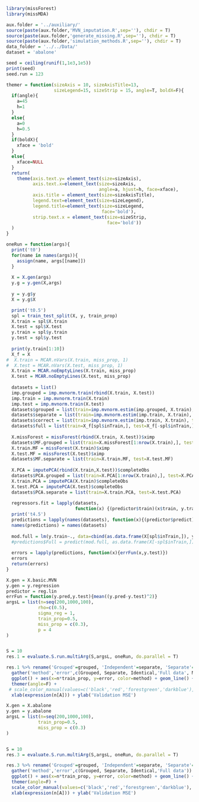 ```r
library(missForest)
library(missMDA)

aux.folder = '../auxiliary/'
source(paste(aux.folder,'MVN_imputation.R',sep=''), chdir = T)
source(paste(aux.folder,'generate_missing.R',sep=''), chdir = T)
source(paste(aux.folder,'simulation_methods.R',sep=''), chdir = T)
data_folder = '../../Data/'
dataset = 'abalone'

seed = ceiling(runif(1,1e3,1e5))
print(seed)
seed.run = 123

themer = function(sizeAxis = 10, sizeAxisTitle=13,
                  sizeLegend=15, sizeStrip = 15, angle=T, boldX=F){
  if(angle){
    a=45
    h=1
  }
  else{
    a=0
    h=0.5
  }
  if(boldX){
    xface = 'bold'
  }
  else{
    xface=NULL
  }
  return(
    theme(axis.text.y= element_text(size=sizeAxis),
          axis.text.x=element_text(size=sizeAxis,
                                   angle=a, hjust=h, face=xface),
          axis.title = element_text(size=sizeAxisTitle),
          legend.text=element_text(size=sizeLegend),
          legend.title=element_text(size=sizeLegend,
                                    face='bold'),
          strip.text.x = element_text(size=sizeStrip,
                                      face='bold'))
  )
}
```

```r
oneRun = function(args){
  print('t0')
  for(name in names(args)){
    assign(name, args[[name]])
  }
  
  X = X.gen(args)
  y.g = y.gen(X,args)
  
  y = y.g$y
  X = y.g$X

  print('t0.5')
  spl = train_test_split(X, y, train_prop)
  X.train = spl$X.train
  X.test = spl$X.test
  y.train = spl$y.train
  y.test = spl$y.test
  
  print(y.train[1:10])
  X_f = X
#  X.train = MCAR.nVars(X.train, miss_prop, 1)
#  X.test = MCAR.nVars(X.test, miss_prop, 1)
  X.train = MCAR.noEmptyLines(X.train, miss_prop)
  X.test = MCAR.noEmptyLines(X.test, miss_prop)
  
  datasets = list()
  imp.grouped = imp.mvnorm.train(rbind(X.train, X.test))
  imp.train = imp.mvnorm.train(X.train)
  imp.test = imp.mvnorm.train(X.test)
  datasets$grouped = list(train=imp.mvnorm.estim(imp.grouped, X.train), test=imp.mvnorm.estim(imp.grouped, X.test))
  datasets$separate = list(train=imp.mvnorm.estim(imp.train, X.train), test=imp.mvnorm.estim(imp.test, X.test))
  datasets$correct = list(train=imp.mvnorm.estim(imp.train, X.train), test=imp.mvnorm.estim(imp.train, X.test))
  datasets$full = list(train=X_f[spl$inTrain,], test=X_f[-spl$inTrain,])
  
  X.missForest = missForest(rbind(X.train, X.test))$ximp
  datasets$MF.grouped = list(train=X.missForest[1:nrow(X.train),], test=X.missForest[-(1:nrow(X.train)),])
  X.train.MF = missForest(X.train)$ximp
  X.test.MF = missForest(X.test)$ximp
  datasets$MF.separate = list(train=X.train.MF, test=X.test.MF)
  
  X.PCA = imputePCA(rbind(X.train,X.test))$completeObs
  datasets$PCA.grouped = list(train=X.PCA[1:nrow(X.train),], test=X.PCA[-(1:nrow(X.train)),])
  X.train.PCA = imputePCA(X.train)$completeObs
  X.test.PCA = imputePCA(X.test)$completeObs
  datasets$PCA.separate = list(train=X.train.PCA, test=X.test.PCA)
  
  regressors.fit = lapply(datasets,
                          function(x) {(predictor$train)(x$train, y.train)})
  print('t4.5')
  predictions = lapply(names(datasets), function(x){(predictor$predict)(regressors.fit[[x]], datasets[[x]]$test)})
  names(predictions) = names(datasets)
  
  mod.full = lm(y.train~., data=cbind(as.data.frame(X[spl$inTrain,]), y.train))
  #predictions$Full = predict(mod.full, as.data.frame(X[-spl$inTrain,]))
  
  errors = lapply(predictions, function(x){errFun(x,y.test)})
  errors
  return(errors)
}
```

```r
X.gen = X.basic.MVN
y.gen = y.regression
predictor = reg.lin
errFun = function(y.pred,y.test){mean((y.pred-y.test)^2)}
argsL = list(n=seq(200,1000,100),
            rho=c(0.5),
            sigma_reg = 1,
            train_prop=0.5,
            miss_prop = c(0.3),
            p = 4
)


S = 10
res.1 = evaluate.S.run.multiArg(S,argsL, oneRun, do.parallel = T) 
```

```r
res.1 %>% rename('Grouped'=grouped, 'Independent'=separate, 'Separate'=correct, 'Full data'=full) %>%
  gather('method','error',c(Grouped, Separate, Identical,'Full data', MF.grouped, MF.separate, PCA.grouped, PCA.separate)) %>%
  ggplot() + aes(x=n*train_prop, y=error, color=method) + geom_line() +
  themer(angle=F) +
 # scale_color_manual(values=c('black','red','forestgreen','darkblue'), name = "Imputation") +
  xlab(expression(n[A])) + ylab('Validation MSE')
```

```r
X.gen = X.abalone
y.gen = y.abalone 
argsL = list(n=seq(200,1000,100),
            train_prop=0.5,
            miss_prop = c(0.3)
)


S = 10
res.3 = evaluate.S.run.multiArg(S,argsL, oneRun, do.parallel = T) 
```

```r
res.3 %>% rename('Grouped'=grouped, 'Independent'=separate, 'Separate'=correct, 'Full data'=full) %>%
  gather('method','error',c(Grouped, Separate, Identical,'Full data')) %>%
  ggplot() + aes(x=n*train_prop, y=error, color=method) + geom_line() +
  themer(angle=F) +
  scale_color_manual(values=c('black','red','forestgreen','darkblue'), name = "Imputation") +
  xlab(expression(n[A])) + ylab('Validation MSE')
```
